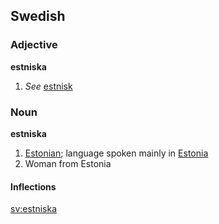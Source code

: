 ==Swedish==
===Adjective===
'''estniska'''
#''See'' [[estnisk]]

===Noun===
'''estniska'''
#[[Estonian]]; language spoken mainly in [[Estonia]]
#Woman from Estonia

====Inflections====
{{sv-noun|gender=Common|estniska|estniskan|estniskor|estniskorna|estniskas|estniskans|estniskors|estniskornas}}

[[sv:estniska]]